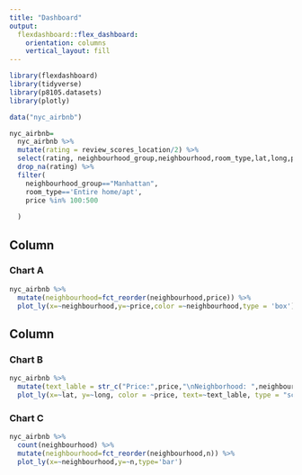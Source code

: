 ```yaml
---
title: "Dashboard"
output: 
  flexdashboard::flex_dashboard:
    orientation: columns
    vertical_layout: fill
---
```


```r
library(flexdashboard)
library(tidyverse)
library(p8105.datasets)
library(plotly)
```


```r
data("nyc_airbnb")

nyc_airbnb=
  nyc_airbnb %>% 
  mutate(rating = review_scores_location/2) %>% 
  select(rating, neighbourhood_group,neighbourhood,room_type,lat,long,price) %>% 
  drop_na(rating) %>% 
  filter(
    neighbourhood_group=="Manhattan",
    room_type=='Entire home/apt',
    price %in% 100:500
    
  )
```

Column {data-width=650}
-----------------------------------------------------------------------

### Chart A

```r
nyc_airbnb %>% 
  mutate(neighbourhood=fct_reorder(neighbourhood,price)) %>% 
  plot_ly(x=~neighbourhood,y=~price,color =~neighbourhood,type = 'box')

```

Column {data-width=350}
-----------------------------------------------------------------------

### Chart B

```r
nyc_airbnb %>% 
  mutate(text_lable = str_c("Price:",price,"\nNeighborhood: ",neighbourhood)) %>% 
  plot_ly(x=~lat, y=~long, color = ~price, text=~text_lable, type = "scatter", mode= "markers", alpha = .5)

```

### Chart C

```r
nyc_airbnb %>% 
  count(neighbourhood) %>% 
  mutate(neighbourhood=fct_reorder(neighbourhood,n)) %>% 
  plot_ly(x=~neighbourhood,y=~n,type='bar')

```

